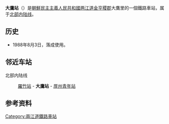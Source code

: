 {{朝鮮半島車站資訊
|公司色 = blue
|文字色 = 
|站名 = 大鷹站
|圖片 = 
|pxl = 
|圖片說明 =
|前一站 = [[羅竹站|羅竹]]
|前一站距離 = 4.3
|後一站距離 = 10.2
|後一站 = [[厚州青年站|厚州青年]]
|所屬路線 = [[北部内陆线|北部内陆线]]
|距離 =155.8
|起點站 = [[满浦青年站|满浦青年]]
|諺文 = 대응역
|朝鮮漢字 = 大鷹驛
|文觀部式 = Daeeung-yeok
|馬-賴式 = Taeŭng-yŏk
|副站名 = 
|車站編號 = 
|停站路線數 = 
|所屬公司 = [[朝鮮民主主義人民共和國鐵道省|朝鮮民主主義人民共和國鐵道省]]
|所在地 =[[两江道|两江道]][[金亨稷郡|金亨稷郡]]大鷹里
|車站構造 = 地面车站
|月台配置 = 
|啟用年月日 =1988年8月3日
|廢站年月日 = 
|上下車人次 = 
|統計年度 = 
|轉車 = 
|備註 = 
|全寬備註 = 
}}

'''大鷹站'''（{{lang-ko|대응역}}）是[[朝鮮民主主義人民共和國|朝鮮民主主義人民共和國]][[两江道|两江道]][[金亨稷郡|金亨稷郡]]大鷹里的一個鐵路車站，属于[[北部内陆线|北部内陆线]]。

==历史==
*1988年8月3日，落成使用。

==邻近车站==
北部内陆线
:[[羅竹站|羅竹站]] - '''大鷹站''' - [[厚州青年站|厚州青年站]]

==参考资料==
{{reflist}}

{{朝鲜铁路小作品}}

{{北部内陆线}}

[[Category:兩江道鐵路車站|Category:兩江道鐵路車站]]